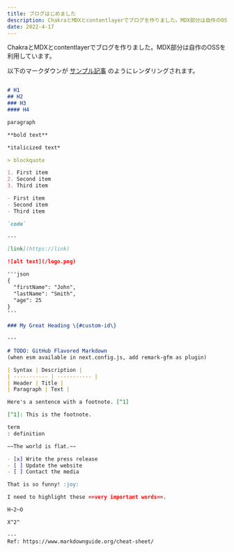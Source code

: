 ```yaml
---
title: ブログはじめました
description: ChakraとMDXとcontentlayerでブログを作りました。MDX部分は自作のOSSを利用しています。
date: 2022-4-17
---
```


ChakraとMDXとcontentlayerでブログを作りました。MDX部分は自作のOSSを利用しています。

以下のマークダウンが [サンプル記事](/posts/markdown-rendering) のようにレンダリングされます。


```markdown

# H1
## H2
### H3
#### H4

paragraph

**bold text**

*italicized text*

> blockquote

1. First item
2. Second item
3. Third item

- First item
- Second item
- Third item

`code`

---

[link](https://link)

![alt text](/logo.png)

'''json
{
  "firstName": "John",
  "lastName": "Smith",
  "age": 25
}
'''

### My Great Heading \{#custom-id\}

---

# TODO: GitHub Flavored Markdown
(when esm available in next.config.js, add remark-gfm as plugin)

| Syntax | Description |
| ----------- | ----------- |
| Header | Title |
| Paragraph | Text |

Here's a sentence with a footnote. [^1]

[^1]: This is the footnote.

term
: definition

~~The world is flat.~~

- [x] Write the press release
- [ ] Update the website
- [ ] Contact the media

That is so funny! :joy:

I need to highlight these ==very important words==.

H~2~O

X^2^

---
Ref: https://www.markdownguide.org/cheat-sheet/

```
